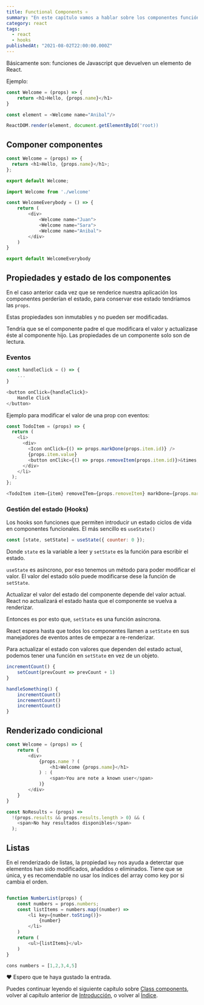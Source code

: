 ```yaml
---
title: Functional Components ⚛️
summary: "En este capítulo vamos a hablar sobre los componentes función de React. "
category: react
tags:
  - react
  - hooks
publishedAt: "2021-08-02T22:00:00.000Z"
---
```



<ArticleData />

Básicamente son: funciones de Javascript que devuelven un elemento de React.

Ejemplo:

```javascript
const Welcome = (props) => {
    return <h1>Hello, {props.name}</h1>
}

const element = <Welcome name="Anibal"/>

ReactDOM.render(element, document.getElementById('root))

```

## Componer componentes

```javascript
const Welcome = (props) => {
  return <h1>Hello, {props.name}</h1>;
};

export default Welcome;
```

```javascript
import Welcome from './welcome'

const WelcomeEverybody = () => {
    return (
        <div>
            <Welcome name="Juan">
            <Welcome name="Sara">
            <Welcome name="Anibal">
        </div>
    )
}

export default WelcomeEverybody

```

## Propiedades y estado de los componentes

En el caso anterior cada vez que se renderice nuestra aplicación los componentes perderían el estado, para conservar ese estado tendríamos las `props`.

Estas propiedades son inmutables y no pueden ser modificadas.

Tendría que se el componente padre el que modificara el valor y actualizase éste al componente hijo. Las propiedades de un componente solo son de lectura.

### Eventos

```javascript
const handleClick = () => {
    ...
}

<button onClick={handleClick}>
    Handle Click
</button>
```

Ejemplo para modificar el valor de una prop con eventos:

```javascript
const TodoItem = (props) => {
  return (
    <li>
      <div>
        <Icon onClick={() => props.markDone(props.item.id)} />
        {props.item.value}
        <button onClikc={() => props.removeItem(props.item.id)}>&times;</button>
      </div>
    </li>
  );
};
```

```javascript
<TodoItem item={item} removeITem={props.removeItem} markDone={props.markDone} />
```

### Gestión del estado (Hooks)

Los hooks son funciones que permiten introducir un estado ciclos de vida en componentes funcionales. El más sencillo es `useState()`

```javascript
const [state, setState] = useState({ counter: 0 });
```

Donde `state` es la variable a leer y `setState` es la función para escribir el estado.

`useState` es asíncrono, por eso tenemos un método para poder modificar el valor. El valor del estado sólo puede modificarse dese la función de `setState`.

Actualizar el valor del estado del componente depende del valor actual. React no actualizará el estado hasta que el componente se vuelva a renderizar.

Entonces es por esto que, `setState` es una función asíncrona.

React espera hasta que todos los componentes llamen a `setState` en sus manejadores de eventos antes de empezar a re-renderizar.

Para actualizar el estado con valores que dependen del estado actual, podemos tener una función en `setState` en vez de un objeto.

```javascript
incrementCount() {
    setCount(prevCount => prevCount + 1)
}

handleSomething() {
    incrementCount()
    incrementCount()
    incrementCount()
}

```

## Renderizado condicional

```javascript
const Welcome = (props) => {
    return {
        <div>
            {props.name ? (
                <h1>Welcome {props.name}</h1>
            ) : (
                <span>You are note a known user</span>
            )}
        </div>
    }
}
```

```javascript
const NoResults = (props) =>
  !(props.results && props.results.length > 0) && (
    <span>No hay resultados disponibles</span>
  );
```

## Listas

En el renderizado de listas, la propiedad `key` nos ayuda a deterctar que elementos han sido modificados, añadidos o eliminados. Tiene que se única, y es recomendable no usar los índices del array como key por si cambia el orden.

```javascript

function NumberList(props) {
    const numbers = props.numbers;
    const listItems = numbers.map((number) =>
        <li key={number.toSting()}>
            {number}
        </li>
    )
    return (
        <ul>{listItems}</ul>
    )
}

cons numbers = [1,2,3,4,5]

```

❤️ Espero que te haya gustado la entrada.

Puedes continuar leyendo el siguiente capítulo sobre [Class components](/blog/react/class-components), volver al capítulo anterior de [Introducción](/blog/react/intro), o volver al [Índice](/blog/react/indice).
